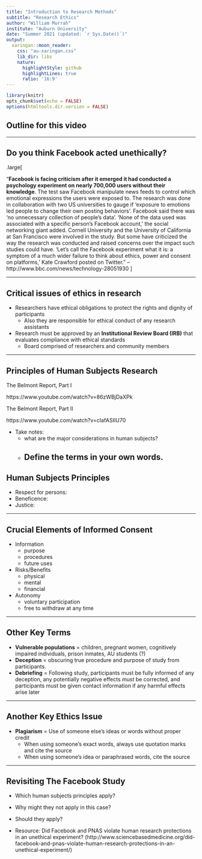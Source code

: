 ```yaml
---
title: "Introduction to Research Methods"
subtitle: "Research Ethics"
author: "William Murrah"
institute: "Auburn University"
date: "Summer 2021 (updated: `r Sys.Date()`)"
output:
  xaringan::moon_reader:
    css: "au-xaringan.css"
    lib_dir: libs
    nature:
      highlightStyle: github
      highlightLines: true
      ratio: '16:9'
---
```



```r
library(knitr)
opts_chunk$set(echo = FALSE)
options(htmltools.dir.version = FALSE)
```

## Outline for this video




---

## Do you think Facebook acted unethically?

.large[

"**Facebook is facing criticism after it emerged it had conducted a psychology experiment on nearly 700,000 users without their knowledge**. The test saw Facebook manipulate news feeds to control which emotional expressions the users were exposed to. The research was done in collaboration with two US universities to gauge if ‘exposure to emotions led people to change their own posting behaviors’. 
Facebook said there was ‘no unnecessary collection of people's data’. ‘None of the data used was associated with a specific person's Facebook account,’ the social networking giant added.
Cornell University and the University of California at San Francisco were involved in the study.
But some have criticized the way the research was conducted and raised concerns over the impact such studies could have.
‘Let's call the Facebook experiment what it is: a symptom of a much wider failure to think about ethics, power and consent on platforms,’ Kate Crawford posted on Twitter.” 
--http://www.bbc.com/news/technology-28051930
]

---

## Critical issues of ethics in research

* Researchers have ethical obligations to protect the rights and dignity of participants
     + Also they are responsible for ethical conduct of any research assistants
     
* Research must be approved by an **Institutional Review Board (IRB)** that evaluates compliance with ethical standards
     + Board comprised of researchers and community members
     
---

## Principles of Human Subjects Research

The Belmont Report, Part I

https://www.youtube.com/watch?v=86zWBjDaXPk

The Belmont Report, Part II

https://www.youtube.com/watch?v=cIafASIIU70

* Take notes:
     + what are the major considerations in human subjects? 
     + Define the terms in your own words.
---

## Human Subjects Principles

\pause

* Respect for persons: 
* Beneficence: 
* Justice:

---

## Crucial Elements of Informed Consent

* Information
     + purpose
     + procedures
     + future uses
* Risks/Benefits
     + physical
     + mental
     + financial
* Autonomy
     + voluntary participation
     + free to withdraw at any time

---

## Other Key Terms

* **Vulnerable populations** = children, pregnant women, cognitively impaired individuals, prison inmates, AU students (?)
* **Deception** = obscuring true procedure and purpose of study from participants. 
* **Debriefing** = Following study, participants must be fully informed of any deception, any potentially negative effects must be corrected, and participants must be given contact information if any harmful effects arise later
 
---

## Another Key Ethics Issue
* **Plagiarism** = Use of someone else’s ideas or words without proper credit
     + When using someone’s exact words, always use quotation marks and cite the source
     + When using someone’s idea or paraphrased words, cite the source

---

## Revisiting The Facebook Study

* Which human subjects principles apply?
* Why might they not apply in this case?
* Should they apply?

* Resource: Did Facebook and PNAS violate human research protections in an unethical experiment? (http://www.sciencebasedmedicine.org/did-facebook-and-pnas-violate-human-research-protections-in-an-unethical-experiment/)
